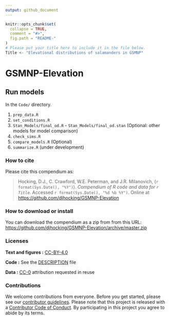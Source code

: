 ```yaml
---
output: github_document
---
```


<!-- README.md is generated from README.Rmd. Please edit that file -->

```r
knitr::opts_chunk$set(
  collapse = TRUE,
  comment = "#>",
  fig.path = "README-"
)
# Please put your title here to include it in the file below.
Title <- "Elevational distributions of salamanders in GSMNP"
```

# GSMNP-Elevation

<!--
[![Binder](https://mybinder.org/badge_logo.svg)](https://mybinder.org/v2/gh/djhocking/swflturtles/master?urlpath=rstudio)

This repository contains the data and code for our paper:

> Authors, (YYYY). _`r Title`_. Name of journal/book <https://doi.org/xxx/xxx>

Our pre-print is online here:

> Authors, (YYYY). _`r Title`_. Name of journal/book, Accessed `r format(Sys.Date(), "%d %b %Y")`. Online at <https://doi.org/xxx/xxx>
-->

## Run models

In the `Code/` directory.

1. `prep_data.R`
2. `set_conditions.R`
3. `Stan_Models/final_od.R` - `Stan_Models/final_od.stan` (Optional: other models for model comparison)
3. `check_sims.R` 
4. `compare_models.R` (Optional)
5. `summarize.R` (under development)

### How to cite

Please cite this compendium as:

> Hocking, D.J., C. Crawford, W.E. Peterman, and J.R. Milanovich, (`r format(Sys.Date(), "%Y")`). _Compendium of R code and data for `r Title`_. Accessed `r format(Sys.Date(), "%d %b %Y")`. Online at <https://github.com/djhocking/GSMNP-Elevation>

<!--
Online at <https://doi.org/xxx/xxx>
-->

### How to download or install

You can download the compendium as a zip from from this URL: <https://github.com/djhocking/GSMNP-Elevation/archive/master.zip>


### Licenses

**Text and figures :**  [CC-BY-4.0](http://creativecommons.org/licenses/by/4.0/)

**Code :** See the [DESCRIPTION](DESCRIPTION) file

**Data :** [CC-0](http://creativecommons.org/publicdomain/zero/1.0/) attribution requested in reuse

### Contributions

We welcome contributions from everyone. Before you get started, please see our [contributor guidelines](CONTRIBUTING.md). Please note that this project is released with a [Contributor Code of Conduct](CONDUCT.md). By participating in this project you agree to abide by its terms.


